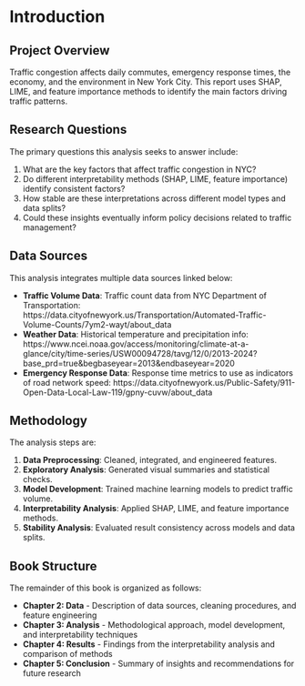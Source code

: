 # Introduction

## Project Overview

Traffic congestion affects daily commutes, emergency response times, the economy, and the environment in New York City. This report uses SHAP, LIME, and feature importance methods to identify the main factors driving traffic patterns.

## Research Questions
The primary questions this analysis seeks to answer include:

1. What are the key factors that affect traffic congestion in NYC?
2. Do different interpretability methods (SHAP, LIME, feature importance) identify consistent factors?
3. How stable are these interpretations across different model types and data splits?
4. Could these insights eventually inform policy decisions related to traffic management?

## Data Sources

This analysis integrates multiple data sources linked below:

- **Traffic Volume Data**: Traffic count data from NYC Department of Transportation: https://data.cityofnewyork.us/Transportation/Automated-Traffic-Volume-Counts/7ym2-wayt/about_data
- **Weather Data**: Historical temperature and precipitation info: https://www.ncei.noaa.gov/access/monitoring/climate-at-a-glance/city/time-series/USW00094728/tavg/12/0/2013-2024?base_prd=true&begbaseyear=2013&endbaseyear=2020
- **Emergency Response Data**: Response time metrics to use as indicators of road network speed: https://data.cityofnewyork.us/Public-Safety/911-Open-Data-Local-Law-119/gpny-cuvw/about_data

## Methodology

The analysis steps are:

1. **Data Preprocessing**: Cleaned, integrated, and engineered features.
2. **Exploratory Analysis**: Generated visual summaries and statistical checks.
3. **Model Development**: Trained machine learning models to predict traffic volume.
4. **Interpretability Analysis**: Applied SHAP, LIME, and feature importance methods.
5. **Stability Analysis**: Evaluated result consistency across models and data splits.

## Book Structure

The remainder of this book is organized as follows:

- **Chapter 2: Data** - Description of data sources, cleaning procedures, and feature engineering
- **Chapter 3: Analysis** - Methodological approach, model development, and interpretability techniques
- **Chapter 4: Results** - Findings from the interpretability analysis and comparison of methods
- **Chapter 5: Conclusion** - Summary of insights and recommendations for future research
